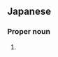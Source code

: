 ==Japanese==
{{ja-kanjitab|や|また|おん|k3=お|ろ|ち|sort=やまたのおろち}}
{{ateji|c=y|sort=やまたのおろち}}

===Proper noun===
{{ja-pos|proper|やまたのおろち|ヤマタノオロチ|rom=Yamata no Orochi|hhira=やまたのをろち}}

# {{alternative spelling of|八岐大蛇|lang=ja}}